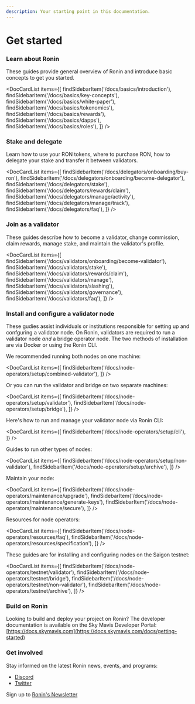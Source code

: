 ```yaml
---
description: Your starting point in this documentation.
---
```



# Get started

### Learn about Ronin
These guides provide general overview of Ronin and
introduce basic concepts to get you started.

<DocCardList items={[ 
    findSidebarItem('/docs/basics/introduction'),
    findSidebarItem('/docs/basics/key-concepts'),
    findSidebarItem('/docs/basics/white-paper'),
    findSidebarItem('/docs/basics/tokenomics'),
    findSidebarItem('/docs/basics/rewards'),
    findSidebarItem('/docs/basics/dapps'),
    findSidebarItem('/docs/basics/roles'),
    ]} />

### Stake and delegate
Learn how to use your RON tokens, where to purchase RON, 
how to delegate your stake and transfer it between validators.

<DocCardList items={[ 
    findSidebarItem('/docs/delegators/onboarding/buy-ron'),
    findSidebarItem('/docs/delegators/onboarding/become-delegator'),
    findSidebarItem('/docs/delegators/stake'),
    findSidebarItem('/docs/delegators/rewards/claim'),
    findSidebarItem('/docs/delegators/manage/activity'),
    findSidebarItem('/docs/delegators/manage/track'),
    findSidebarItem('/docs/delegators/faq'),
    ]} />

### Join as a validator 
These guides describe how to become a validator, change commission,
claim rewards, manage stake, and maintain the validator's profile.

<DocCardList items={[ 
    findSidebarItem('/docs/validators/onboarding/become-validator'),
    findSidebarItem('/docs/validators/stake'),
    findSidebarItem('/docs/validators/rewards/claim'),
    findSidebarItem('/docs/validators/manage'),
    findSidebarItem('/docs/validators/slashing'),
    findSidebarItem('/docs/validators/governance'),
    findSidebarItem('/docs/validators/faq'),
    ]} />

### Install and configure a validator node 
These gudies assist individuals or institutions responsible
for setting up and confguring a validator node. 
On Ronin, validators are required to run a validator node *and* a bridge operator node.
The two methods of installation are via Docker or using the Ronin CLI. 

We recommended running both nodes on one machine:

<DocCardList items={[
    findSidebarItem('/docs/node-operators/setup/combined-validator'),
    ]} />

Or you can run the validator and bridge on two separate machines:

<DocCardList items={[
    findSidebarItem('/docs/node-operators/setup/validator'),
    findSidebarItem('/docs/node-operators/setup/bridge'),
    ]} />

Here's how to run and manage your validator node via Ronin CLI:

<DocCardList items={[
    findSidebarItem('/docs/node-operators/setup/cli'),
    ]} />

Guides to run other types of nodes:

<DocCardList items={[
    findSidebarItem('/docs/node-operators/setup/non-validator'),
    findSidebarItem('/docs/node-operators/setup/archive'),
    ]} />

Maintain your node:

<DocCardList items={[
    findSidebarItem('/docs/node-operators/maintenance/upgrade'),
    findSidebarItem('/docs/node-operators/maintenance/generate-keys'),
    findSidebarItem('/docs/node-operators/maintenance/secure'),
    ]} />

Resources for node operators:

<DocCardList items={[
    findSidebarItem('/docs/node-operators/resources/faq'),
    findSidebarItem('/docs/node-operators/resources/specification'),
    ]} />

These guides are for installing and configuring nodes on the Saigon testnet:

<DocCardList items={[
    findSidebarItem('/docs/node-operators/testnet/validator'),
    findSidebarItem('/docs/node-operators/testnet/bridge'),
    findSidebarItem('/docs/node-operators/testnet/non-validator'),
    findSidebarItem('/docs/node-operators/testnet/archive'),
    ]} />

### Build on Ronin
Looking to build and deploy your project on Ronin? The developer
documentation is available on the Sky Mavis Developer Portal:
[https://docs.skymavis.com](https://docs.skymavis.com/docs/getting-started)

### Get involved
Stay informed on the latest Ronin news, events, and programs:

* [Discord](https://discord.gg/P5GgF7SK)
* [Twitter](https://twitter.com/ronin_network)

Sign up to [Ronin's Newsletter](https://roninblockchain.substack.com/)
